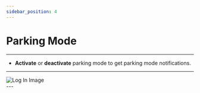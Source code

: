 ```yaml
---
sidebar_position: 4
---
```


# Parking Mode
---
- **Activate** or **deactivate** parking mode to get parking mode notifications.

---

<div
  style={{
    display: 'flex',
    justifyContent: 'center',
    alignItems: 'center',
    height: '500px',
  }}
>
  <img
    src="/assets/pro/Parking Mode.jpg"
    alt="Log In Image"
    style={{
      width: '250px',
      border: '1px solid #ccc',
      borderRadius: '8px',
      boxShadow: '0 4px 6px rgba(0, 0, 0, 0.1)',
    }}
  />
</div>
---
